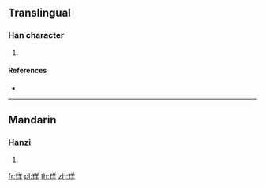 {{character info/new}}
==Translingual==

===Han character===
{{Han char|rn=96|rad=玉|as=06|sn=10|four=18150|canj=MGTQ|ids=⿰𤣩羊}}

# {{defn|Han|sort=玉06}}

====References====
* {{Han ref|kx=0730.240|dkj=20950|hdz=21113.020|uh=73DC|ud=29660|bh=D2B3|bd=53939}}

----

==Mandarin==

===Hanzi===
{{cmn-hanzi|pin=[[yáng]] ([[yang2]])|wg=yang<sup>2</sup>}}

# {{defn|lang=cmn|sort=玉06}}

[[fr:珜]]
[[pl:珜]]
[[th:珜]]
[[zh:珜]]
